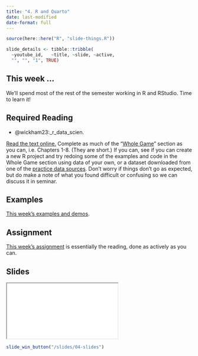 ```yaml
---
title: "4. R and Quarto"
date: last-modified
date-format: full
---
```


```r
source(here::here("R", "slide-things.R"))

slide_details <- tibble::tribble(
  ~youtube_id,   ~title, ~slide, ~active,
  "", "", "1", TRUE)

```

## This week ...

We'll spend most of the rest of the semester working in R and RStudio. Time to learn it!

## Required Reading

- @wickham23:_r_data_scien. 

[Read the text online.](https://r4ds.hadley.nz/) Complete as much of the "[Whole Game](https://r4ds.hadley.nz/whole-game)" section as you can, i.e. Chapters 1-8. (They are short.) If you can, see if you can create a new R project and try redoing some of the examples and code in the Whole Game section using data of your own, or a dataset downloaded from one of the [practice data sources](https://mptc.io/content/). Don't worry if things don't go as expected, but do make a note of what you found difficult or confusing so we can discuss it in seminar.



## Examples

[This week's examples and demos](/example/04-example.qmd).


## Assignment

[This week's assignment](/assignment/04-assignment.qmd) is essentially the reading, done as actively as you can.

## Slides

```{=html}
<script type="application/javascript">

function resizeIFrameToFitContent( iFrame ) {

   iFrame.width  = document.getElementById("quarto-document-content").clientWidth;
   iFrame.height  = (document.getElementById("quarto-document-content").clientWidth * 0.5625)
}

window.addEventListener('DOMContentLoaded', function(e) {

    var iFrame = document.getElementById( 'quartoframe' );
    resizeIFrameToFitContent( iFrame );
    } );

</script>
<iframe class="slide-deck" id="quartoframe" src="../slides/04-slides.html"></iframe>
```

```r
slide_win_button("/slides/04-slides")
```
